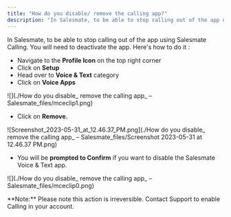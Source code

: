 ```yaml
---
title: "How do you disable/ remove the calling app?"
description: "In Salesmate, to be able to stop calling out of the app using Salesmate Calling. You will need to deactivate the app. Here's how to do it : ..."
---
```


In Salesmate, to be able to stop calling out of the app using Salesmate Calling. You will need to deactivate the app. Here's how to do it : 

*   Navigate to the **Profile Icon** on the top right corner
*   Click on **Setup**
*   Head over to **Voice & Text** category
*   Click on **Voice Apps**

![](./How do you disable_ remove the calling app_ – Salesmate_files/mceclip1.png)

*   Click on **Remove.**

![Screenshot_2023-05-31_at_12.46.37_PM.png](./How do you disable_ remove the calling app_ – Salesmate_files/Screenshot 2023-05-31 at 12.46.37 PM.png)

*   You will be **prompted to Confirm** if you want to disable the Salesmate Voice & Text app.

![](./How do you disable_ remove the calling app_ – Salesmate_files/mceclip0.png)

<Note>
**Note:** Please note this action is irreversible. Contact Support to enable Calling in your account.
</Note>